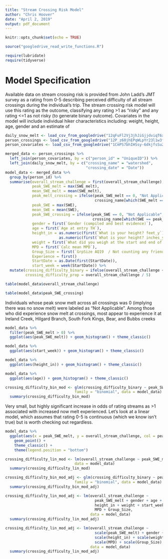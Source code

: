 ```yaml
---
title: "Stream Crossing Risk Model"
author: "Chris Hoover"
date: "April 2, 2019"
output: pdf_document
---
```


```r
knitr::opts_chunk$set(echo = TRUE)

source("googledrive_read_write_functions.R")

require(lubridate)
require(tidyverse)
```

# Model Specification  
Available data on stream crossing risk is provided from John Ladd's JMT survey as a rating from 0-5 describing perceived difficulty of all stream crossings during the individual's trip. The stream crossing risk model will use this rating as the outcome, classifying any rating >1 as "risky" and any rating <=1 as not risky (to generate binary outcome). Covariates in the model will include individual hiker characteristics including: weight, height, age, gender and an estimate of 

```r
daily_snow_melt <- load_csv_from_googledrive("12qFuFl2Vj3jhJiGjjdviqT6xKw3oprZn")
person_crossings <- load_csv_from_googledrive("12P_z60jhEPqWLpYr23l1w3fFZlMAzSbh")
person_covariates <- load_csv_from_googledrive("1CmPS7bhIHSsy-6dkjfsSuZmYoYXcGOe8")

merged_data <- person_crossings %>% 
  left_join(person_covariates, by = c("person_id" = "UniqueID")) %>% 
  left_join(daily_snow_melt, by = c("crossing_name" = "watershed",
                                    "crossing_date" = "Date")) 
model_data <- merged_data %>% 
  group_by(person_id) %>% 
  summarise(overall_stream_challenge = first(overall_stream_challenge),
            peak_SWE_melt = max(SWE_melt),
            mean_SWE_melt = mean(SWE_melt),
            peak_melt_crossing = ifelse(peak_SWE_melt == 0, "Not Applicable", 
                                        crossing_name[which(SWE_melt == peak_SWE_melt)]),
            peak_SWE = max(SWE),
            mean_SWE = mean(SWE),
            peak_SWE_crossing = ifelse(peak_SWE == 0, "Not Applicable", 
                                       crossing_name[which(SWE == peak_SWE)]),
            gender = first(`Gender (compiled and best evidence)`),
            age = first(`Age at entry TH`),
            height_in = as.numeric(first(`What is your height? feet_y`))*12 + 
                        as.numeric(first(`What is your height? inches_y`)),
            weight = first(`What did you weigh at the start and end of your hike? (Estimates are acceptable.) Starting body weight`),
            MPD = first(`Calc mean MPD`),
            Group_Size = first(`GrpSize AQ19  / Not counting any friends you first met on your hike, what was your group size when at its largest.`),
            Experience = first()
            StartDate = as.Date(first(StartDate)),
            start_week = week(StartDate)) %>% 
  mutate(crossing_difficulty_binary = ifelse(overall_stream_challenge <= 1, 0, 1),
         crossing_difficulty_prop = overall_stream_challenge / 5)
```

```r
table(model_data$overall_stream_challenge)

table(model_data$peak_SWE_crossing)
```

Individuals whose peak snow melt across all crossings was 0 (implying there was no snow melt) were labeled as "Not Applicable". Among those who did experience snow melt at crossings, most appear to experience it at Ireland Creek, Hilgard Branch, South Fork Kings, Bear, and Bubbs creeks

```r
model_data %>% 
  filter(peak_SWE_melt > 0) %>% 
  ggplot(aes(peak_SWE_melt)) + geom_histogram() + theme_classic()

model_data %>% 
  ggplot(aes(start_week)) + geom_histogram() + theme_classic() 

model_data %>% 
  ggplot(aes(height_in)) + geom_histogram() + theme_classic() 

model_data %>% 
  ggplot(aes(age)) + geom_histogram() + theme_classic() 

```


```r
crossing_difficulty_bin_mod <- glm(crossing_difficulty_binary ~ peak_SWE_melt,
                               family = "binomial", data = model_data)
  summary(crossing_difficulty_bin_mod)
```

Very small, but highly significant increase in odds of rating streams as >1 associated with increased now melt experienced. Let's look at a linear model, which assumes that rating 0-5 is continuous (which we know isn't true) but is worth checking out regardless.

```r
model_data %>% 
  ggplot(aes(x = peak_SWE_melt, y = overall_stream_challenge, col = peak_melt_crossing)) +
    geom_point() +
    theme_classic() +
    theme(legend.position = "bottom")

crossing_difficulty_lin_mod <- lm(overall_stream_challenge ~ peak_SWE_melt,
                               data = model_data)
  summary(crossing_difficulty_lin_mod)

```

```r
crossing_difficulty_bin_mod_adj <- glm(crossing_difficulty_binary ~ peak_SWE_melt + gender + age + height_in + weight + start_week,
                               family = "binomial", data = model_data)
  summary(crossing_difficulty_bin_mod_adj)
```

```r
crossing_difficulty_lin_mod_adj <- lm(overall_stream_challenge ~ 
                                        peak_SWE_melt + gender + age + 
                                        height_in + weight + start_week + 
                                        MPD + Group_Size,
                                      data = model_data)
  summary(crossing_difficulty_lin_mod_adj)
```

```r
crossing_difficulty_lin_mod_adj <- lm(overall_stream_challenge ~ 
                                        scale(peak_SWE_melt) + gender + scale(age) + 
                                        scale(height_in) + scale(weight) + scale(start_week) + 
                                        scale(MPD) + scale(Group_Size),
                                      data = model_data)
  summary(crossing_difficulty_lin_mod_adj)
```